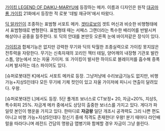 [[가이킹 LEGEND OF DAIKU-MARYU]]에 등장하는 메카.
이름과 디자인은 원작 [[대공마룡 가이킹]] 21화에서 등장한 적 로봇 '데빌 재규어'에서 따왔다.

[[딕 알카인]]이 조종하는 표범형 서포트 메카. [[겟타로보]]의 겟트 머신과 비슷한 비행형태에서 표범형태로 변형한다. 표범형태 때는 서페스 그랜더라는 특수한 배리어를 반발시켜 해상이나 공중을 질주한다. 또 딕의 안대를 본딴듯 오른쪽 눈에 바이저같은 장식이 있다. 

[[가이킹]]과 합체기능은 없지만 강력한 무기와 딕의 탁월한 조종실력으로 가이킹 못지않은 전투력을 자랑한다. 무기는 신축자재의 꼬리인 젝터 테일, 양어깨의 내장형 기관포 발칸 스톰, 양눈에서 쏘는 자울 가이저. 또 가이킹이 발사한 하이드로 블레이저를 흡수해 증폭시켜 발사하는 데스 파이어도 있다.

[슈퍼로봇대전 K]에서도 서포트 메카로 등장. 그냥저냥에 수리보급기능도 없지만, 비행 가능+지상S인데다 모든 무기에 기체 컷인이 있고 자울 가이저에 피니시 연출이 달려있다. 우왕.

[슈퍼로봇대전 L]에서도 등장. 5단 풀개조 보너스로 CT보정+ 20, 자금+20%, 지상S, 특수회피 25%. 자금계 메카 중에서도 상당히 출중한 보너스를 가지고 있다. 게다가 파일럿 본인이 행운을 가지고 있다. 한마디로 '''자금왕''' 일단 개조시 공격력도 그리 나쁜 편도 아니고 비행 가능+지상S인데다 정신기 중에 직격도 존재한다! 우왕!
분기 때마다 라인배럴을 따라다니며 레전드 건담의 명왕급 맵병기와 함께할 경우 자금이 그냥 쓸린다.
